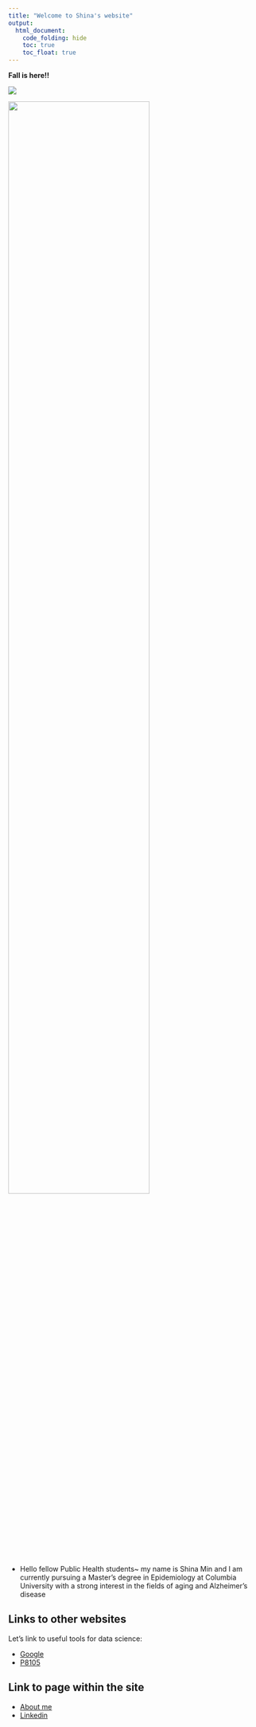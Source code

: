```yaml
---
title: "Welcome to Shina's website"
output: 
  html_document:
    code_folding: hide
    toc: true
    toc_float: true
---
```


**Fall is here!!**
 
![](images/pugs.jpeg)


<img src="images/profile_pic.jpeg" style="width:75%">

* Hello fellow Public Health students~ my name is Shina Min and I am currently pursuing a Master's degree in Epidemiology at Columbia University with a strong interest in the fields of aging and Alzheimer's disease

## Links to other websites

Let's link to useful tools for data science:

* [Google](http://www.google.com)
* [P8105](http://p8105.com)


## Link to page within the site

* [About me](about.html)
* [Linkedin](https://www.linkedin.com/in/shina-min-3b7b58113/) 
